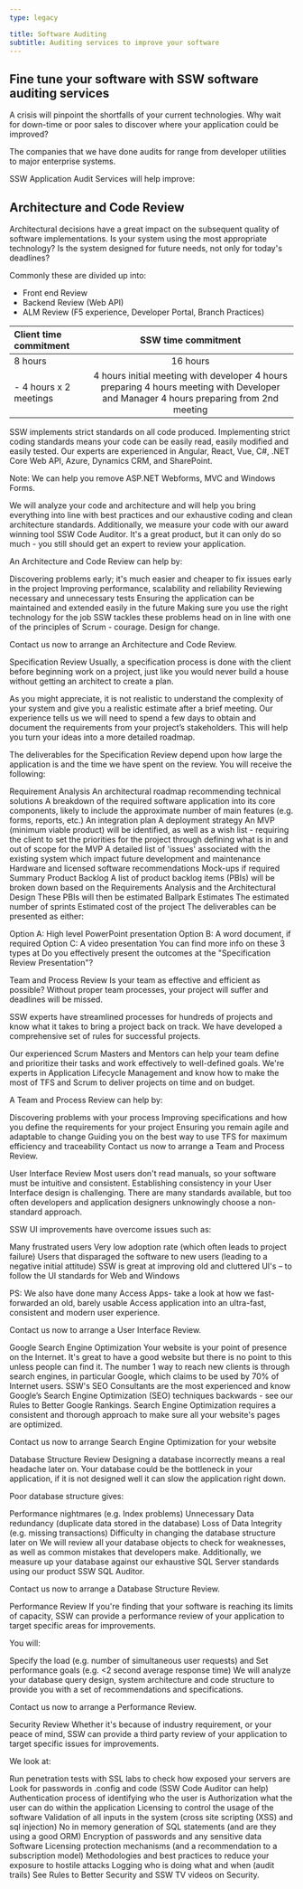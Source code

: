 ---
type: legacy

title: Software Auditing
subtitle: Auditing services to improve your software
---

## Fine tune your software with SSW software auditing services

A crisis will pinpoint the shortfalls of your current technologies. Why wait for down-time or poor sales to discover where your application could be improved?

The companies that we have done audits for range from developer utilities to major enterprise systems.

SSW Application Audit Services will help improve:

## Architecture and Code Review
Architectural decisions have a great impact on the subsequent quality of software implementations. Is your system using the most appropriate technology? Is the system designed for future needs, not only for today's deadlines?

Commonly these are divided up into:

- Front end Review
- Backend Review (Web API)
- ALM Review (F5 experience, Developer Portal, Branch Practices)

| Client time commitment      | SSW time commitment |
| :---        |    :----:   |
| 8 hours      | 16 hours       |
| - 4 hours x 2 meetings   | 4 hours initial meeting with developer 4 hours preparing 4 hours meeting with Developer and Manager 4 hours preparing from 2nd meeting        |

SSW implements strict standards on all code produced. Implementing strict coding standards means your code can be easily read, easily modified and easily tested. Our experts are experienced in Angular, React, Vue, C#, .NET Core Web API, Azure, Dynamics CRM, and SharePoint.

Note: We can help you remove ASP.NET Webforms, MVC and Windows Forms.

We will analyze your code and architecture and will help you bring everything into line with best practices and our exhaustive coding and clean architecture standards. Additionally, we measure your code with our award winning tool SSW Code Auditor. It's a great product, but it can only do so much - you still should get an expert to review your application.

An Architecture and Code Review can help by:

Discovering problems early; it's much easier and cheaper to fix issues early in the project
Improving performance, scalability and reliability
Reviewing necessary and unnecessary tests
Ensuring the application can be maintained and extended easily in the future
Making sure you use the right technology for the job
SSW tackles these problems head on in line with one of the principles of Scrum - courage. Design for change.

Contact us now to arrange an Architecture and Code Review.

Specification Review
Usually, a specification process is done with the client before beginning work on a project, just like you would never build a house without getting an architect to create a plan.

As you might appreciate, it is not realistic to understand the complexity of your system and give you a realistic estimate after a brief meeting. Our experience tells us we will need to spend a few days to obtain and document the requirements from your project’s stakeholders. This will help you turn your ideas into a more detailed roadmap.

The deliverables for the Specification Review depend upon how large the application is and the time we have spent on the review. You will receive the following:

Requirement Analysis
An architectural roadmap recommending technical solutions
A breakdown of the required software application into its core components, likely to include the approximate number of main features (e.g. forms, reports, etc.)
An integration plan
A deployment strategy
An MVP (minimum viable product) will be identified, as well as a wish list - requiring the client to set the priorities for the project through defining what is in and out of scope for the MVP
A detailed list of 'issues' associated with the existing system which impact future development and maintenance
Hardware and licensed software recommendations
Mock-ups if required
Summary Product Backlog
A list of product backlog items (PBIs) will be broken down based on the Requirements Analysis and the Architectural Design
These PBIs will then be estimated
Ballpark Estimates
The estimated number of sprints
Estimated cost of the project
The deliverables can be presented as either:

Option A: High level PowerPoint presentation
Option B: A word document, if required
Option C: A video presentation
You can find more info on these 3 types at Do you effectively present the outcomes at the "Specification Review Presentation"?

Team and Process Review
Is your team as effective and efficient as possible? Without proper team processes, your project will suffer and deadlines will be missed.

SSW experts have streamlined processes for hundreds of projects and know what it takes to bring a project back on track. We have developed a comprehensive set of rules for successful projects.

Our experienced Scrum Masters and Mentors can help your team define and prioritize their tasks and work effectively to well-defined goals. We're experts in Application Lifecycle Management and know how to make the most of TFS and Scrum to deliver projects on time and on budget.

A Team and Process Review can help by:

Discovering problems with your process
Improving specifications and how you define the requirements for your project
Ensuring you remain agile and adaptable to change
Guiding you on the best way to use TFS for maximum efficiency and traceability
Contact us now to arrange a Team and Process Review.

User Interface Review
Most users don't read manuals, so your software must be intuitive and consistent. Establishing consistency in your User Interface design is challenging. There are many standards available, but too often developers and application designers unknowingly choose a non-standard approach.

SSW UI improvements have overcome issues such as:

Many frustrated users
Very low adoption rate (which often leads to project failure)
Users that disparaged the software to new users (leading to a negative initial attitude)
SSW is great at improving old and cluttered UI's – to follow the UI standards for Web and Windows

PS: We also have done many Access Apps- take a look at how we fast-forwarded an old, barely usable Access application into an ultra-fast, consistent and modern user experience.

Contact us now to arrange a User Interface Review.

Google Search Engine Optimization
Your website is your point of presence on the Internet. It's great to have a good website but there is no point to this unless people can find it. The number 1 way to reach new clients is through search engines, in particular Google, which claims to be used by 70% of Internet users. SSW's SEO Consultants are the most experienced and know Google’s Search Engine Optimization (SEO) techniques backwards - see our Rules to Better Google Rankings. Search Engine Optimization requires a consistent and thorough approach to make sure all your website's pages are optimized.

Contact us now to arrange Search Engine Optimization for your website

Database Structure Review
Designing a database incorrectly means a real headache later on. Your database could be the bottleneck in your application, if it is not designed well it can slow the application right down.

Poor database structure gives:

Performance nightmares (e.g. Index problems)
Unnecessary Data redundancy (duplicate data stored in the database)
Loss of Data Integrity (e.g. missing transactions)
Difficulty in changing the database structure later on
We will review all your database objects to check for weaknesses, as well as common mistakes that developers make. Additionally, we measure up your database against our exhaustive SQL Server standards using our product SSW SQL Auditor.

Contact us now to arrange a Database Structure Review.

Performance Review
If you're finding that your software is reaching its limits of capacity, SSW can provide a performance review of your application to target specific areas for improvements.

You will:

Specify the load (e.g. number of simultaneous user requests) and
Set performance goals (e.g. <2 second average response time)
We will analyze your database query design, system architecture and code structure to provide you with a set of recommendations and specifications.

Contact us now to arrange a Performance Review.

Security Review
Whether it's because of industry requirement, or your peace of mind, SSW can provide a third party review of your application to target specific issues for improvements.

We look at:

Run penetration tests with SSL labs to check how exposed your servers are
Look for passwords in .config and code (SSW Code Auditor can help)
Authentication process of identifying who the user is
Authorization what the user can do within the application
Licensing to control the usage of the software
Validation of all inputs in the system (cross site scripting (XSS) and sql injection)
No in memory generation of SQL statements (and are they using a good ORM)
Encryption of passwords and any sensitive data
Software Licensing protection mechanisms (and a recommendation to a subscription model)
Methodologies and best practices to reduce your exposure to hostile attacks
Logging who is doing what and when (audit trails)
See Rules to Better Security and SSW TV videos on Security.